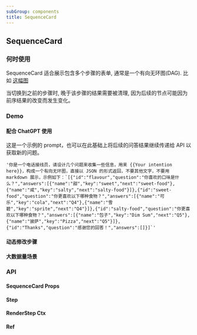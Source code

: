 ```yaml
---
subGroup: components
title: SequenceCard
---
```


## SequenceCard

### 何时使用

SequenceCard 适合展示包含多个步骤的表单, 通常是一个有向无环图(DAG). 比如 [这幅图](https://lf3-static.bytednsdoc.com/obj/eden-cn/fvyaeh7pfuhpaps/dag.png)

当切换到之前的步骤时, 晚于该步骤的结果需要被清理, 因为后续的节点可能因为前序结果的改变而发生变化。

### Demo

#### 配合 ChatGPT 使用

<Demo src="docs/demo/SequenceCard/chatGpt.tsx" />

这是一个示例的 prompt，也可以在此基础上将后续的问答结果继续传递给 API 以获取新的问题。

```
'你是一个电话接线员，请设计几个问题来收集一些信息，用来 {{Your intention here}}，构成一个有向无环图，直接以 JSON 的形式返回，不要其他文字，不要用 markdown 展示，示例如下：`[{"id":"flavour","question":"你喜欢的口味是什么？","answers":[{"name":"甜","key":"sweet","next":"sweet-food"},{"name":"咸","key":"salty","next":"salty-food"}]},{"id":"sweet-food","question":"你更喜欢以下哪种食物？","answers":[{"name":"可乐","key":"cola","next":"Q4"},{"name":"雪碧","key":"sprite","next":"Q4"}]},{"id":"salty-food","question":"你更喜欢以下哪种食物？","answers":[{"name":"包子","key":"Dim Sum","next":"Q5"},{"name":"披萨","key":"Pizza","next":"Q5"}]},{"id":"Thanks","question":"感谢您的回答！","answers":[]}]`'
```

#### 动态修改步骤

<Demo src="docs/demo/SequenceCard/dynamicSteps.tsx" />

#### 大数据量场景

<Demo src="docs/demo/SequenceCard/stressTest.tsx" />

### API

#### SequenceCard Props

<TsInfo src="src/components/SequenceCard/index.tsx" name="Props" />

#### Step

<TsInfo src="src/components/SequenceCard/index.tsx" name="Step" />

#### RenderStep Ctx

<TsInfo src="src/components/SequenceCard/index.tsx" name="Ctx" />

#### Ref

<TsInfo src="src/components/SequenceCard/index.tsx" name="ListRef" />
